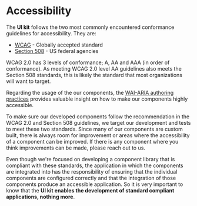 
<Meta title="Get Started/Accessibility" />

# Accessibility

The **UI kit** follows the two most commonly encountered conformance guidelines for accessibility. They are:

<ul>
  <li>
    <a href="https://www.w3.org/WAI/standards-guidelines/wcag/">WCAG</a> - Globally accepted
    standard
  </li>
  <li>
    <a href="https://www.section508.gov/">Section 508</a> - US federal agencies
  </li>
</ul>

WCAG 2.0 has 3 levels of conformance; A, AA and AAA (in order of conformance). As meeting WCAG 2.0 level AA guidelines also meets the Section 508 standards, this is likely the standard that most organizations will want to target.

Regarding the usage of the our components, the [WAI-ARIA authoring practices](https://www.w3.org/TR/wai-aria-practices/) provides valuable insight on how to make our components highly accessible.

To make sure our developed components follow the recommendation in the WCAG 2.0 and Section 508 guidelines, we target our development and tests to meet these two standards. Since many of our components are custom built,
there is always room for improvement or areas where the accessibility of a component can be improved. If there is any component where you think improvements can be made, please reach out to us.

Even though we're focused on developing a component library that is compliant with these standards, the application in which the components are integrated into has the responsibility of ensuring that the individual components are configured correctly and that the integration of those components produce an accessible application.
So it is very important to know that the **UI kit enables the development of standard compliant applications, nothing more**.
